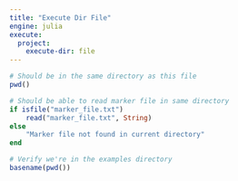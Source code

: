 ```yaml
---
title: "Execute Dir File"
engine: julia
execute:
  project:
    execute-dir: file
---
```


```julia
# Should be in the same directory as this file
pwd()
```

```julia
# Should be able to read marker file in same directory
if isfile("marker_file.txt")
    read("marker_file.txt", String)
else
    "Marker file not found in current directory"
end
```

```julia
# Verify we're in the examples directory
basename(pwd())
```